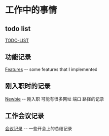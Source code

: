 = 工作中的事情 =

== todo list ==
[[TODO-LIST]]

== 功能记录 ==
[[Features]] -- some features that I implemented

== 刚入职时的记录 ==
[[Newbie]] -- 刚入职 可能有很多网址 端口 路径的记录

== 工作会议记录 ==
[[会议记录]] -- 一些开会上的总结记录
